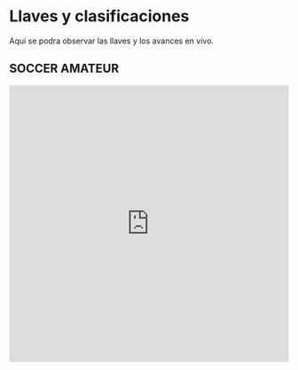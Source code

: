 # Llaves y clasificaciones

Aquí se podra observar las llaves y los avances en vivo.

## SOCCER AMATEUR

<iframe src="https://challonge.com/es/CrespiBot2025SoccerAmateur/module" width="100%" height="500" frameborder="0" scrolling="auto" allowtransparency="true"></iframe>